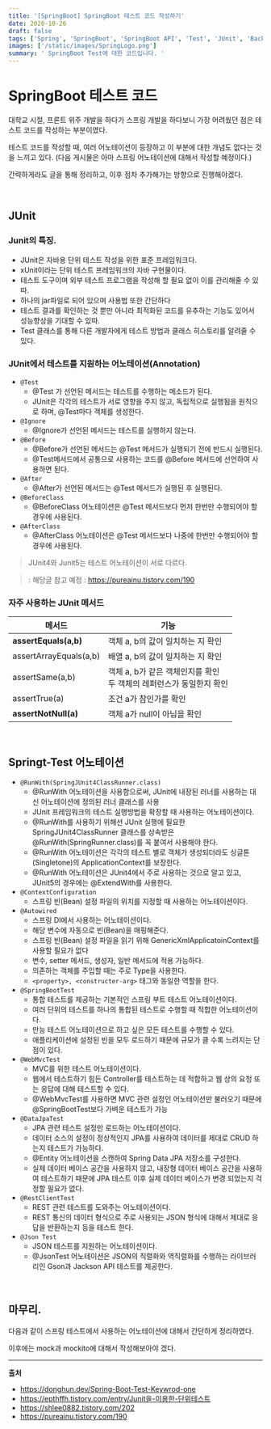 ```yaml
---
title: '[SpringBoot] SpringBoot 테스트 코드 작성하기'
date: 2020-10-26
draft: false
tags: ['Spring', 'SpringBoot', 'SpringBoot API', 'Test', 'JUnit', 'Backend']
images: ['/static/images/SpringLogo.png']
summary: ' SpringBoot Test에 대한 코드입니다. '
---
```


# SpringBoot 테스트 코드

대학교 시절, 프론트 위주 개발을 하다가 스프링 개발을 하다보니 가장 어려웠던 점은 테스트 코드를 작성하는 부분이였다.

테스트 코드를 작성할 때, 여러 어노테이션이 등장하고 이 부분에 대한 개념도 없다는 것을 느끼고 있다. (다음 게시물은 아마 스프링 어노테이션에 대해서 작성할 예정이다.)

간략하게라도 글을 통해 정리하고, 이후 점차 추가해가는 방향으로 진행해야겠다.

<br />

## JUnit

### Junit의 특징.

- JUnit은 자바용 단위 테스트 작성을 위한 표준 프레임워크다.
- xUnit이라는 단위 테스트 프레임워크의 자바 구현물이다.
- 테스트 도구이며 외부 테스트 프로그램을 작성해 할 필요 없이 이를 관리해줄 수 있따.
- 하나의 jar파일로 되어 있으며 사용법 또한 간단하다
- 테스트 결과를 확인하는 것 뿐만 아니라 최적화된 코드를 유추하는 기능도 있어서 성능향상을 기대할 수 있따.
- Test 클래스를 통해 다른 개발자에게 테스트 방법과 클래스 히스토리를 알려줄 수 있다.

### JUnit에서 테스트를 지원하는 어노테이션(Annotation)

- `@Test`
  - @Test 가 선언된 메서드는 테스트를 수행하는 메소드가 된다.
  - JUnit은 각각의 테스트가 서로 영향을 주지 않고, 독립적으로 실행됨을 원칙으로 하며, @Test마다 객체를 생성한다.
- `@Ignore`
  - @Ignore가 선언된 메서드는 테스트를 실행하지 않는다.
- `@Before`
  - @Before가 선언된 메서드는 @Test 메서드가 실행되기 전에 반드시 실행된다.
  - @Test메서드에서 공통으로 사용하는 코드를 @Before 메서드에 선언하여 사용하면 된다.
- `@After`
  - @After가 선언된 메서드는 @Test 메서드가 실행된 후 실행된다.
- `@BeforeClass`
  - @BeforeClass 어노테이션은 @Test 메서드보다 먼저 한번만 수행되어야 할 경우에 사용된다.
- `@AfterClass`
  - @AfterClass 어노테이션은 @Test 메서드보다 나중에 한번만 수행되어야 할 경우에 사용된다.

> JUnit4와 Junit5는 테스트 어노테이션이 서로 다르다.

> : 해당글 참고 예정 : https://pureainu.tistory.com/190

### 자주 사용하는 JUnit 메서드

| 메서드                 | 기능                                                                      |
| ---------------------- | ------------------------------------------------------------------------- |
| **assertEquals(a,b)**  | 객체 a, b의 값이 일치하는 지 확인                                         |
| assertArrayEquals(a,b) | 배열 a, b의 값이 일치하는 지 확인                                         |
| assertSame(a,b)        | 객체 a, b가 같은 객체인지를 확인 <br/> 두 객체의 레퍼런스가 동일한지 확인 |
| assertTrue(a)          | 조건 a가 참인가를 확인                                                    |
| **assertNotNull(a)**   | 객체 a가 null이 아님을 확인                                               |

<br />

## Springt-Test 어노테이션

- `@RunWith(SpringJUnit4ClassRunner.class)`
  - @RunWith 어노테이션을 사용함으로써, JUnit에 내장된 러너를 사용하는 대신 어노테이션에 정의된 러너 클래스를 사용
  - JUnit 프레임워크의 테스트 실행방법을 확장할 때 사용하는 어노테이션이다.
  - @RunWith를 사용하기 위해선 JUnit 실행에 필요한 SpringJUnit4ClassRunner 클래스를 상속받은 @RunWith(SpringRunner.class)를 꼭 붙여서 사용해야 한다.
  - @RunWith 어노테이션은 각각의 테스트 별로 객체가 생성되더라도 싱글톤(Singletone)의 ApplicationContext를 보장한다.
  - @RunWith 어노테이션은 JUnit4에서 주로 사용하는 것으로 알고 있고, JUnit5의 경우에는 @ExtendWith를 사용한다.
- `@ContextConfiguration`
  - 스프링 빈(Bean) 설정 파일의 위치를 지정할 때 사용하는 어노테이션이다.
- `@Autowired`
  - 스프링 DI에서 사용하는 어노테이션이다.
  - 해당 변수에 자동으로 빈(Bean)을 매핑해준다.
  - 스프링 빈(Bean) 설정 파일을 읽기 위해 GenericXmlApplicatoinContext를 사용할 필요가 없다
  - 변수, setter 메서드, 생성자, 일반 메서드에 적용 가능하다.
  - 의존하는 객체를 주입할 때는 주로 Type을 사용한다.
  - `<property>, <constructer-arg>` 태그와 동일한 역할을 한다.
- `@SpringBootTest`
  - 통합 테스트를 제공하는 기본적인 스프링 부트 테스트 어노테이션이다.
  - 여러 단위의 테스트를 하나의 통합된 테스트로 수행할 때 적합한 어노테이션이다.
  - 만능 테스트 어노테이션으로 하고 싶은 모든 테스트를 수행할 수 있다.
  - 애플리케이션에 설정된 빈을 모두 로드하기 때문에 규모가 클 수록 느려지는 단점이 있다.
- `@WebMvcTest`
  - MVC를 위한 테스트 어노테이션이다.
  - 웹에서 테스트하기 힘든 Controller를 테스트하는 데 적합하고 웹 상의 요청 또는 응답에 대해 테스트할 수 있다.
  - @WebMvcTest를 사용하면 MVC 관련 설정인 어노테이션만 불러오기 때문에 @SpringBootTest보다 가벼운 테스트가 가능
- `@DataJpaTest`
  - JPA 관련 테스트 설정만 로드하는 어노테이션이다.
  - 데이터 소스의 설정이 정상적인지 JPA를 사용하여 데이터를 제대로 CRUD 하는지 테스트가 가능하다.
  - @Entity 어노테이션을 스캔하여 Spring Data JPA 저장소를 구성한다.
  - 실제 데이터 베이스 공간을 사용하지 않고, 내장형 데이터 베이스 공간을 사용하여 테스트하기 때문에 JPA 테스트 이후 실제 데이터 베이스가 변경 되었는지 걱정할 필요가 없다.
- `@RestClientTest`
  - REST 관련 테스트를 도와주는 어노테이션이다.
  - REST 통신의 데이터 형식으로 주로 사용되는 JSON 형식에 대해서 제대로 응답을 반환하는지 등을 테스트 한다.
- `@Json Test`
  - JSON 테스트를 지원하는 어노테이션이다.
  - @JsonTest 어노테이션은 JSON의 직렬화와 역직렬화를 수행하는 라이브러리인 Gson과 Jackson API 테스트를 제공한다.

<br />

## 마무리.

다음과 같이 스프링 테스트에서 사용하는 어노테이션에 대해서 간단하게 정리하였다.

이후에는 mock과 mockito에 대해서 작성해보아야 겠다.

---

**출처**

- https://donghun.dev/Spring-Boot-Test-Keywrod-one
- https://epthffh.tistory.com/entry/Junit을-이용한-단위테스트
- https://shlee0882.tistory.com/202
- https://pureainu.tistory.com/190

